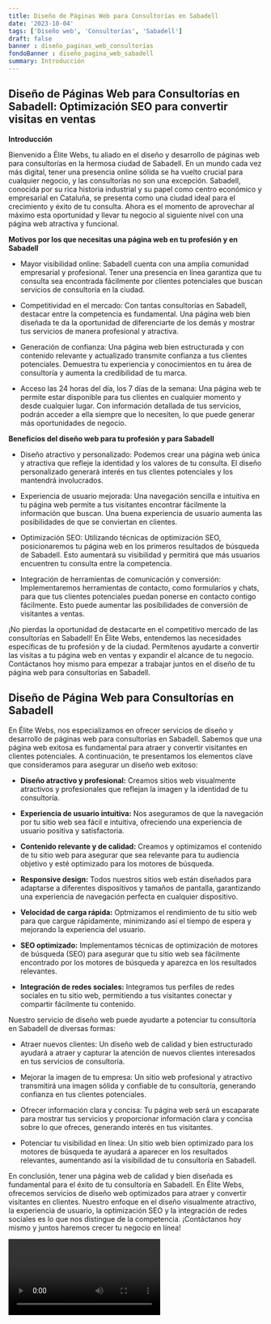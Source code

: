 ```yaml
---
title: Diseño de Páginas Web para Consultorías en Sabadell
date: '2023-10-04'
tags: ['Diseño web', 'Consultorías', 'Sabadell']
draft: false
banner : diseño_paginas_web_consultorías
fondoBanner : diseño_pagina_web_sabadell
summary: Introducción
---
```


## **Diseño de Páginas Web para Consultorías en Sabadell: Optimización SEO para convertir visitas en ventas**

**Introducción**

Bienvenido a Élite Webs, tu aliado en el diseño y desarrollo de páginas web para consultorías en la hermosa ciudad de Sabadell. En un mundo cada vez más digital, tener una presencia online sólida se ha vuelto crucial para cualquier negocio, y las consultorías no son una excepción. Sabadell, conocida por su rica historia industrial y su papel como centro económico y empresarial en Cataluña, se presenta como una ciudad ideal para el crecimiento y éxito de tu consulta. Ahora es el momento de aprovechar al máximo esta oportunidad y llevar tu negocio al siguiente nivel con una página web atractiva y funcional.

**Motivos por los que necesitas una página web en tu profesión y en Sabadell**

- Mayor visibilidad online: Sabadell cuenta con una amplia comunidad empresarial y profesional. Tener una presencia en línea garantiza que tu consulta sea encontrada fácilmente por clientes potenciales que buscan servicios de consultoría en la ciudad.

- Competitividad en el mercado: Con tantas consultorías en Sabadell, destacar entre la competencia es fundamental. Una página web bien diseñada te da la oportunidad de diferenciarte de los demás y mostrar tus servicios de manera profesional y atractiva.

- Generación de confianza: Una página web bien estructurada y con contenido relevante y actualizado transmite confianza a tus clientes potenciales. Demuestra tu experiencia y conocimientos en tu área de consultoría y aumenta la credibilidad de tu marca.

- Acceso las 24 horas del día, los 7 días de la semana: Una página web te permite estar disponible para tus clientes en cualquier momento y desde cualquier lugar. Con información detallada de tus servicios, podrán acceder a ella siempre que lo necesiten, lo que puede generar más oportunidades de negocio.

**Beneficios del diseño web para tu profesión y para Sabadell**

- Diseño atractivo y personalizado: Podemos crear una página web única y atractiva que refleje la identidad y los valores de tu consulta. El diseño personalizado generará interés en tus clientes potenciales y los mantendrá involucrados.

- Experiencia de usuario mejorada: Una navegación sencilla e intuitiva en tu página web permite a tus visitantes encontrar fácilmente la información que buscan. Una buena experiencia de usuario aumenta las posibilidades de que se conviertan en clientes.

- Optimización SEO: Utilizando técnicas de optimización SEO, posicionaremos tu página web en los primeros resultados de búsqueda de Sabadell. Esto aumentará su visibilidad y permitirá que más usuarios encuentren tu consulta entre la competencia.

- Integración de herramientas de comunicación y conversión: Implementaremos herramientas de contacto, como formularios y chats, para que tus clientes potenciales puedan ponerse en contacto contigo fácilmente. Esto puede aumentar las posibilidades de conversión de visitantes a ventas.

¡No pierdas la oportunidad de destacarte en el competitivo mercado de las consultorías en Sabadell! En Élite Webs, entendemos las necesidades específicas de tu profesión y de la ciudad. Permítenos ayudarte a convertir las visitas a tu página web en ventas y expandir el alcance de tu negocio. Contáctanos hoy mismo para empezar a trabajar juntos en el diseño de tu página web para consultorías en Sabadell.

<GifSeo />

<Cta />

## Diseño de Página Web para Consultorías en Sabadell

En Élite Webs, nos especializamos en ofrecer servicios de diseño y desarrollo de páginas web para consultorías en Sabadell. Sabemos que una página web exitosa es fundamental para atraer y convertir visitantes en clientes potenciales. A continuación, te presentamos los elementos clave que consideramos para asegurar un diseño web exitoso:

- **Diseño atractivo y profesional:** Creamos sitios web visualmente atractivos y profesionales que reflejan la imagen y la identidad de tu consultoría.

- **Experiencia de usuario intuitiva:** Nos aseguramos de que la navegación por tu sitio web sea fácil e intuitiva, ofreciendo una experiencia de usuario positiva y satisfactoria.

- **Contenido relevante y de calidad:** Creamos y optimizamos el contenido de tu sitio web para asegurar que sea relevante para tu audiencia objetivo y esté optimizado para los motores de búsqueda.

- **Responsive design:** Todos nuestros sitios web están diseñados para adaptarse a diferentes dispositivos y tamaños de pantalla, garantizando una experiencia de navegación perfecta en cualquier dispositivo.

- **Velocidad de carga rápida:** Optmizamos el rendimiento de tu sitio web para que cargue rápidamente, minimizando así el tiempo de espera y mejorando la experiencia del usuario.

- **SEO optimizado:** Implementamos técnicas de optimización de motores de búsqueda (SEO) para asegurar que tu sitio web sea fácilmente encontrado por los motores de búsqueda y aparezca en los resultados relevantes.

- **Integración de redes sociales:** Integramos tus perfiles de redes sociales en tu sitio web, permitiendo a tus visitantes conectar y compartir fácilmente tu contenido.

Nuestro servicio de diseño web puede ayudarte a potenciar tu consultoría en Sabadell de diversas formas:

- Atraer nuevos clientes: Un diseño web de calidad y bien estructurado ayudará a atraer y capturar la atención de nuevos clientes interesados en tus servicios de consultoría.

- Mejorar la imagen de tu empresa: Un sitio web profesional y atractivo transmitirá una imagen sólida y confiable de tu consultoría, generando confianza en tus clientes potenciales.

- Ofrecer información clara y concisa: Tu página web será un escaparate para mostrar tus servicios y proporcionar información clara y concisa sobre lo que ofreces, generando interés en tus visitantes.

- Potenciar tu visibilidad en línea: Un sitio web bien optimizado para los motores de búsqueda te ayudará a aparecer en los resultados relevantes, aumentando así la visibilidad de tu consultoría en Sabadell.

En conclusión, tener una página web de calidad y bien diseñada es fundamental para el éxito de tu consultoría en Sabadell. En Élite Webs, ofrecemos servicios de diseño web optimizados para atraer y convertir visitantes en clientes. Nuestro enfoque en el diseño visualmente atractivo, la experiencia de usuario, la optimización SEO y la integración de redes sociales es lo que nos distingue de la competencia. ¡Contáctanos hoy mismo y juntos haremos crecer tu negocio en línea!

<Video />

<CtaBot job='Consultorías' city='Sabadell'/>

<Gmaps query='Sabadell+españa+maps' />